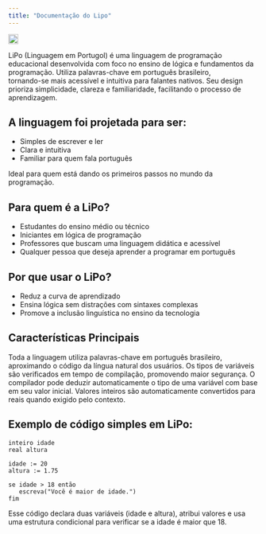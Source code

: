```yaml
---
title: "Documentação do Lipo"
---
```



<img 
  src="/logo/dark.svg" 
  alt="Main LOGO interface"
  height="20"
  className="rounded-lg"
/>

<a> LiPo (Linguagem em Portugol) </a>  é uma linguagem de programação educacional desenvolvida com foco no 
ensino de lógica e fundamentos da programação. <a> Utiliza palavras-chave em português brasileiro,  </a>  
tornando-se mais acessível e intuitiva para falantes nativos. Seu design prioriza simplicidade, 
clareza e familiaridade, facilitando o processo de aprendizagem.

## A linguagem foi projetada para ser:

- Simples de escrever e ler  
- Clara e intuitiva  
- Familiar para quem fala português  

Ideal para quem está dando os  <a>  primeiros passos no mundo da programação. </a>  

## Para quem é a LiPo?

* Estudantes do ensino médio ou técnico  
* Iniciantes em lógica de programação  
* Professores que buscam uma linguagem didática e acessível  
* Qualquer pessoa que deseja aprender a programar em português  

## Por que usar o LiPo?

* Reduz a curva de aprendizado  
* Ensina lógica sem distrações com sintaxes complexas  
* Promove a inclusão linguística no ensino da tecnologia  

## Características Principais 

<AccordionGroup>
  <Accordion icon="language" title="Sintaxe em Português">
    Toda a linguagem utiliza palavras-chave em português brasileiro, aproximando o código da língua natural dos usuários.
  </Accordion>

  <Accordion icon="shield" title="Tipagem Estática">
    Os tipos de variáveis são verificados em tempo de compilação, promovendo maior segurança.
  </Accordion>

 <Accordion icon="brain" title="Inferência de Tipos">
    O compilador pode deduzir automaticamente o tipo de uma variável com base em seu valor inicial.
  </Accordion>

  <Accordion icon="binary" title="Conversão Automática">
    Valores inteiros são automaticamente convertidos para reais quando exigido pelo contexto.
  </Accordion>
</AccordionGroup>



## Exemplo de código simples em LiPo:

```lipo
inteiro idade
real altura

idade := 20
altura := 1.75

se idade > 18 então
   escreva("Você é maior de idade.")
fim
```

<Tip>Esse código declara duas variáveis (idade e altura), atribui valores e usa uma estrutura condicional para verificar se a idade é maior que 18.</Tip>

 
